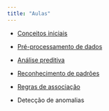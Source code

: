 ---
title: "Aulas"
---

- [Conceitos iniciais](/aulas/Conceitos%20iniciais/conceitos_iniciais.html "Conceitos iniciais"){aria-label="Conceitos iniciais"}

- [Pré-processamento de dados](/aulas/Pre_processamento/pre_processamento.html "Pré-processamento de dados"){aria-label="Pré-processamento de dados"}


- [Análise preditiva](/aulas/Analise_preditiva/preditiva.html "Análise preditiva"){aria-label="Análise preditiva"}

- [Reconhecimento de padrões](/aulas/Reconhecimento_padroes/padroes.html "Reconhecimento de padrões"){aria-label="Reconhecimento de padrões"}

- [Regras de associação](/aulas/Regras_associacao/associacao.html "Regras de associação"){aria-label="Regras de associação"}

- Detecção de anomalias

